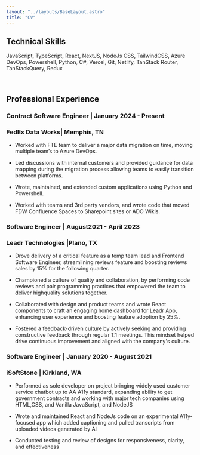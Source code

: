 ```yaml
---
layout: "../layouts/BaseLayout.astro"
title: "CV"
---
```


## Technical Skills

JavaScript, TypeScript, React, NextJS, NodeJs CSS, TailwindCSS, Azure DevOps, Powershell, Python,
C#, Vercel, Git, Netlify, TanStack Router, TanStackQuery, Redux

<br />

## Professional Experience

### Contract Software Engineer | January 2024 - Present

### FedEx Data Works| Memphis, TN

- Worked with FTE team to deliver a major data migration on time, moving multiple
  team’s to Azure DevOps.

- Led discussions with internal customers and provided guidance
  for data mapping during the migration process allowing teams to easily transition
  between platforms.

- Wrote, maintained, and extended custom applications using Python
  and Powershell.
- Worked with teams and 3rd party vendors, and wrote code that moved
  FDW Confluence Spaces to Sharepoint sites or ADO Wikis.

### Software Engineer | August2021 - April 2023

### Leadr Technologies |Plano, TX

- Drove delivery of a critical feature as a temp team lead and Frontend Software Engineer, streamlining reviews
  feature and boosting reviews sales by 15% for the following quarter.

- Championed a culture of quality and collaboration, by performing code reviews and pair programming
  practices that empowered the team to deliver highquality solutions together.

- Collaborated with design and product teams and wrote React components to craft an engaging home
  dashboard for Leadr App, enhancing user experience and boosting feature adoption
  by 25%.
- Fostered a feedback-driven culture by actively seeking and providing constructive
  feedback through regular 1:1 meetings. This mindset helped drive continuous improvement
  and aligned with the company's culture.

### Software Engineer | January 2020 - August 2021

### iSoftStone | Kirkland, WA

- Performed as sole developer on project bringing widely
  used customer service chatbot up to AA A11y standard, expanding ability to get government
  contracts and working with major tech companies using HTML,CSS, and Vanilla JavaScript,
  and NodeJS

- Wrote and maintained React and NodeJs code on an experimental A11y-focused
  app which added captioning and pulled transcripts from uploaded videos generated
  by AI
- Conducted testing and review of designs for responsiveness, clarity, and
  effectiveness
